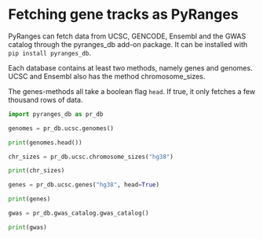 # Fetching gene tracks as PyRanges

PyRanges can fetch data from UCSC, GENCODE, Ensembl and the GWAS catalog through
the pyranges_db add-on package. It can be installed with `pip install
pyranges_db`.

Each database contains at least two methods, namely genes and genomes. UCSC and
Ensembl also has the method chromosome_sizes.

The genes-methods all take a boolean flag `head`. If true, it only fetches a few thousand rows of data.

```python
import pyranges_db as pr_db

genomes = pr_db.ucsc.genomes()

print(genomes.head())

chr_sizes = pr_db.ucsc.chromosome_sizes("hg38")

print(chr_sizes)

genes = pr_db.ucsc.genes("hg38", head=True)

print(genes)

gwas = pr_db.gwas_catalog.gwas_catalog()

print(gwas)
```